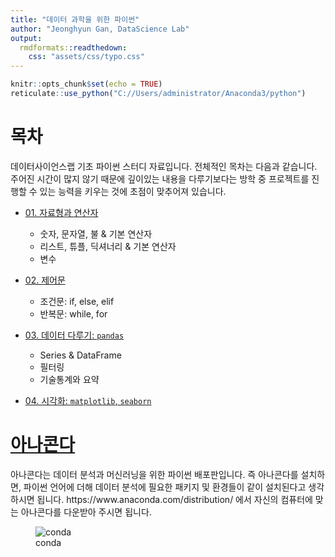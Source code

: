 ```yaml
---
title: "데이터 과학을 위한 파이썬"
author: "Jeonghyun Gan, DataScience Lab"
output: 
  rmdformats::readthedown:
    css: "assets/css/typo.css"
---
```


```r
knitr::opts_chunk$set(echo = TRUE)
reticulate::use_python("C://Users/administrator/Anaconda3/python")
```

# 목차

데이터사이언스랩 기초 파이썬 스터디 자료입니다. 전체적인 목차는 다음과 같습니다. 주어진 시간이 많지 않기 때문에 깊이있는 내용을 다루기보다는 방학 중 프로젝트를 진행할 수 있는 능력을 키우는 것에 초점이 맞추어져 있습니다.

- [01. 자료형과 연산자](https://jhgan00.github.io/pybasic/dtype)

    - 숫자, 문자열, 불 & 기본 연산자
    - 리스트, 튜플, 딕셔너리 & 기본 연산자
    - 변수
    
- [02. 제어문]()

    - 조건문: if, else, elif 
    - 반복문: while, for

- [03. 데이터 다루기: `pandas`]()

    - Series & DataFrame
    - 필터링
    - 기술통계와 요약
    
- [04. 시각화: `matplotlib`, `seaborn`]()

# [아나콘다](https://www.anaconda.com/)

아나콘다는 데이터 분석과 머신러닝을 위한 파이썬 배포판입니다. 즉 아나콘다를 설치하면, 파이썬 언어에 더해 데이터 분석에 필요한 패키지 및 환경들이 같이 설치된다고 생각하시면 됩니다. https://www.anaconda.com/distribution/ 에서 자신의 컴퓨터에 맞는 아나콘다를 다운받아 주시면 됩니다.

![conda](./assets/figs/conda.png)

